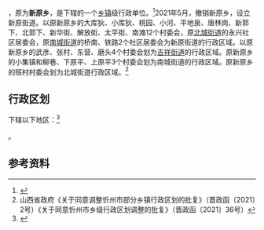 {{中国乡级行政区|14/09/81/200/000
| 政府驻地 = 京原南路446号
}}

'''{{PAGENAMEBASE}}'''，原为'''新原乡'''，是{{PRC admin/fullname|14/09/81/200/000|3}}下辖的一个[[乡镇|乡镇]]级行政单位。<ref>{{PRC admin/ref sgc|{{PRC admin/parent|14/09/81/200/000}}}}</ref>2021年5月，撤销新原乡，设立新原街道。以原新原乡的大库狄、小库狄、桃园、小河、平地泉、唐林岗、新郭下、北郭下、新华街、解放街、太平街、南滩12个村委会，原[[北城街道|北城街道]]的永兴社区居委会，原[[南城街道|南城街道]]的桥南、铁路2个社区居委会为新原街道的行政区域。以原新原乡的武彦、张村、东营、磨头4个村委会划为[[吉祥街道|吉祥街道]]的行政区域。原新原乡的小集镇和柳巷、下原平、上原平3个村委会划为南城街道的行政区域。原新原乡的班村村委会划为北城街道行政区域。<ref>山西省政府《关于同意调整忻州市部分乡镇行政区划的批复》（晋政函〔2021〕2号）《关于同意忻州市乡级行政区划调整的批复》（晋政函〔2021〕36号）</ref>

== 行政区划 ==

{{PAGENAMEBASE}}下辖以下地区：<ref>{{PRC admin/ref sgc|14/09/81/200/000}}</ref>

{{PRC admin/children|14/09/81/200/000}}。

== 参考资料 ==

{{reflist}}

{{PRC admin/navcat|14/09/81/200/000}}